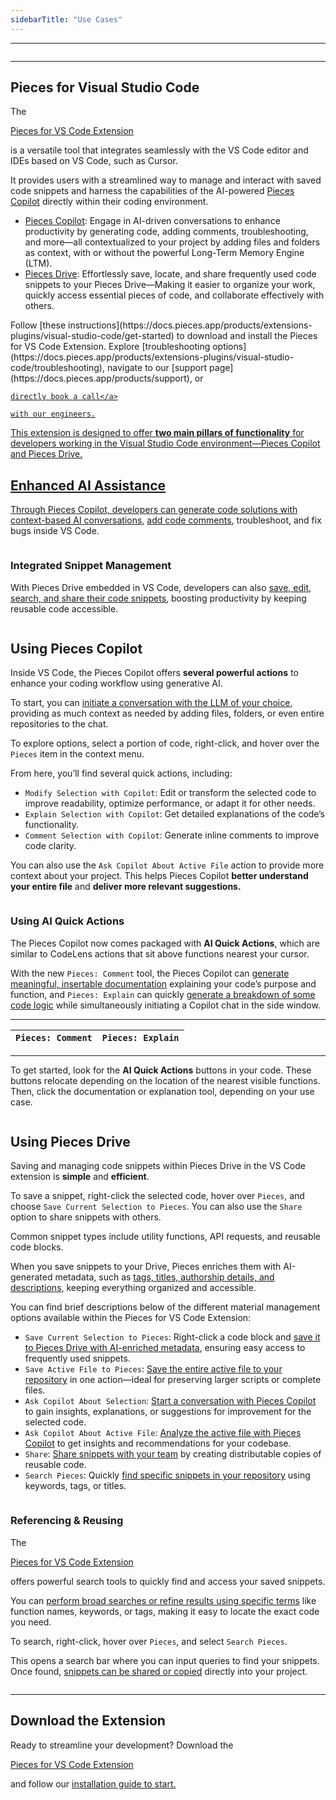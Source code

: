 ```yaml
---
sidebarTitle: "Use Cases"
---
```


---

<img
  className="mx-auto"
/>

---

## Pieces for Visual Studio Code

The <a target="_blank" href="https://marketplace.visualstudio.com/items?itemName=MeshIntelligentTechnologiesInc.pieces-vscode">

Pieces for VS Code Extension</a>

is a versatile tool that integrates seamlessly with the VS Code editor and IDEs based on VS Code, such as Cursor.

It provides users with a streamlined way to manage and interact with saved code snippets and harness the capabilities of the AI-powered [Pieces Copilot](https://docs.pieces.app/products/extensions-plugins/visual-studio-code/copilot) directly within their coding environment.

- [Pieces Copilot](https://docs.pieces.app/products/extensions-plugins/visual-studio-code/copilot): Engage in AI-driven conversations to enhance productivity by generating code, adding comments, troubleshooting, and more—all contextualized to your project by adding files and folders as context, with or without the powerful Long-Term Memory Engine (LTM).
- [Pieces Drive](https://docs.pieces.app/products/extensions-plugins/visual-studio-code/drive): Effortlessly save, locate, and share frequently used code snippets to your Pieces Drive—Making it easier to organize your work, quickly access essential pieces of code, and collaborate effectively with others.

<CardGroup cols={2}>
  <Card title="Getting Started">
    Follow [these instructions](https://docs.pieces.app/products/extensions-plugins/visual-studio-code/get-started) to download and install the Pieces for VS Code Extension.
  </Card>
  <Card title="Support & Troubleshooting">
    Explore [troubleshooting options](https://docs.pieces.app/products/extensions-plugins/visual-studio-code/troubleshooting), navigate to our [support page](https://docs.pieces.app/products/support), or <a target="_blank" href="https://calendar.google.com/calendar/u/0/appointments/schedules/AcZssZ22WJ2Htd2wRMJhueCNYc0xbFBFCAN-khijcuoXACd_Uux3wIhgZeGkzDRcqD3teamAI-CwCHpr">
    
    directly book a call</a>

    with our engineers.
  </Card>
</CardGroup>

<guides-overview-card />

This extension is designed to offer **two main pillars of functionality** for developers working in the Visual Studio Code environment—Pieces Copilot and Pieces Drive.

## Enhanced AI Assistance

Through Pieces Copilot, developers can generate code solutions with [context-based AI conversations](https://docs.pieces.app/products/extensions-plugins/visual-studio-code/copilot/chat), [add code comments](https://docs.pieces.app/products/extensions-plugins/visual-studio-code/copilot/documenting-code), troubleshoot, and fix bugs inside VS Code.

<img
  className="mx-auto"
/>

### Integrated Snippet Management

With Pieces Drive embedded in VS Code, developers can also [save, edit, search, and share their code snippets,](https://docs.pieces.app/products/extensions-plugins/visual-studio-code/drive) boosting productivity by keeping reusable code accessible.

<img
  className="mx-auto"
/>

## Using Pieces Copilot

Inside VS Code, the Pieces Copilot offers **several powerful actions** to enhance your coding workflow using generative AI.

To start, you can [initiate a conversation with the LLM of your choice](https://docs.pieces.app/products/extensions-plugins/visual-studio-code/copilot/chat), providing as much context as needed by adding files, folders, or even entire repositories to the chat.

To explore options, select a portion of code, right-click, and hover over the `Pieces` item in the context menu.

From here, you’ll find several quick actions, including:

- `Modify Selection with Copilot`: Edit or transform the selected code to improve readability, optimize performance, or adapt it for other needs.
- `Explain Selection with Copilot`: Get detailed explanations of the code’s functionality.
- `Comment Selection with Copilot`: Generate inline comments to improve code clarity.

You can also use the `Ask Copilot About Active File` action to provide more context about your project. This helps Pieces Copilot **better understand your entire file** and **deliver more relevant suggestions.**

<img
  className="mx-auto"
/>

### Using AI Quick Actions

The Pieces Copilot now comes packaged with **AI Quick Actions**, which are similar to CodeLens actions that sit above functions nearest your cursor.

With the new `Pieces: Comment` tool, the Pieces Copilot can [generate meaningful, insertable documentation](https://docs.pieces.app/products/extensions-plugins/visual-studio-code/copilot/documenting-code) explaining your code’s purpose and function, and `Pieces: Explain` can quickly [generate a breakdown of some code logic](https://docs.pieces.app/products/extensions-plugins/visual-studio-code/copilot/chat#via-pieces-explain) while simultaneously initiating a Copilot chat in the side window.

---

| `Pieces: Comment` | `Pieces: Explain` |
| ----------------- | ----------------- |

---

To get started, look for the **AI Quick Actions** buttons in your code. These buttons relocate depending on the location of the nearest visible functions. Then, click the documentation or explanation tool, depending on your use case.

<img
  className="mx-auto"
/>

## Using Pieces Drive

Saving and managing code snippets within Pieces Drive in the VS Code extension is **simple** and **efficient**.

To save a snippet, right-click the selected code, hover over `Pieces`, and choose `Save Current Selection to Pieces`. You can also use the `Share` option to share snippets with others.

<tip>
  Common snippet types include utility functions, API requests, and reusable code blocks.
</tip>

When you save snippets to your Drive, Pieces enriches them with AI-generated metadata, such as [tags, titles, authorship details, and descriptions,](https://docs.pieces.app/products/extensions-plugins/visual-studio-code/drive/save-snippets#whats-stored-when-you-save-a-snippet) keeping everything organized and accessible.

You can find brief descriptions below of the different material management options available within the Pieces for VS Code Extension:

- `Save Current Selection to Pieces`: Right-click a code block and [save it to Pieces Drive with AI-enriched metadata](https://docs.pieces.app/products/extensions-plugins/visual-studio-code/drive/save-snippets#whats-stored-when-you-save-a-snippet), ensuring easy access to frequently used snippets.
- `Save Active File to Pieces`: [Save the entire active file to your repository](https://docs.pieces.app/products/extensions-plugins/visual-studio-code/drive/save-snippets#saving-active-files-to-pieces) in one action—ideal for preserving larger scripts or complete files.
- `Ask Copilot About Selection`: [Start a conversation with Pieces Copilot](https://docs.pieces.app/products/extensions-plugins/visual-studio-code/copilot/chat#pieces-ask-copilot-about-selection) to gain insights, explanations, or suggestions for improvement for the selected code.
- `Ask Copilot About Active File`: [Analyze the active file with Pieces Copilot](https://docs.pieces.app/products/extensions-plugins/visual-studio-code/copilot/chat#pieces-ask-about-active-file) to get insights and recommendations for your codebase.
- `Share`: [Share snippets with your team](https://docs.pieces.app/products/extensions-plugins/visual-studio-code/drive/sharing) by creating distributable copies of reusable code.
- `Search Pieces`: Quickly [find specific snippets in your repository](https://docs.pieces.app/products/extensions-plugins/visual-studio-code/drive/search-reuse#via-search-feature) using keywords, tags, or titles.

<img
  className="mx-auto"
/>

### Referencing & Reusing

The <a target="_blank" href="https://marketplace.visualstudio.com/items?itemName=MeshIntelligentTechnologiesInc.pieces-vscode">

Pieces for VS Code Extension</a>

offers powerful search tools to quickly find and access your saved snippets.

You can [perform broad searches or refine results using specific terms](https://docs.pieces.app/products/extensions-plugins/visual-studio-code/drive/search-reuse#via-search-feature) like function names, keywords, or tags, making it easy to locate the exact code you need.

To search, right-click, hover over `Pieces`, and select `Search Pieces`.

This opens a search bar where you can input queries to find your snippets. Once found, [snippets can be shared or copied](https://docs.pieces.app/products/extensions-plugins/visual-studio-code/drive/search-reuse#viewing-and-reusing-saved-snippets) directly into your project.

<img
  className="mx-auto"
/>

---

## Download the Extension

Ready to streamline your development? Download the <a target="_blank" href="https://marketplace.visualstudio.com/items?itemName=MeshIntelligentTechnologiesInc.pieces-vscode">

Pieces for VS Code Extension</a>

and follow our [installation guide to start.](https://docs.pieces.app/products/extensions-plugins/visual-studio-code/get-started)